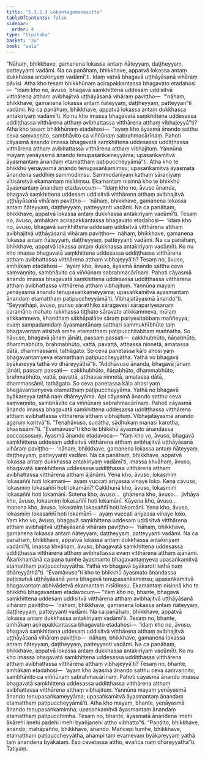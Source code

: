 ```yaml
---
title: "1.3.2.3 Lokantagamanasutta"
tableOfContents: false
sidebar:
  order: 4
type: "tipitaka"
basket: "su"
book: "sala"
---
```



<DynamicBreadcrumb />

<Division number="116" book="sala" bookNo="13" page="313">

<Paragraph number="625" book="sala">
“Nāhaṃ, bhikkhave, gamanena lokassa antaṃ ñāteyyaṃ, daṭṭheyyaṃ, patteyyanti vadāmi. Na ca panāhaṃ, bhikkhave, appatvā lokassa antaṃ dukkhassa antakiriyaṃ vadāmī”ti. Idaṃ vatvā bhagavā uṭṭhāyāsanā vihāraṃ pāvisi. Atha kho tesaṃ bhikkhūnaṃ acirapakkantassa bhagavato etadahosi—  “idaṃ kho no, āvuso, bhagavā saṃkhittena uddesaṃ uddisitvā vitthārena atthaṃ avibhajitvā uṭṭhāyāsanā vihāraṃ paviṭṭho—  ‘“nāhaṃ, bhikkhave, gamanena lokassa antaṃ ñāteyyaṃ, daṭṭheyyaṃ, patteyyan”ti vadāmi. Na ca panāhaṃ, bhikkhave, appatvā lokassa antaṃ dukkhassa antakiriyaṃ vadāmī’ti. Ko nu kho imassa bhagavatā saṃkhittena uddesassa uddiṭṭhassa vitthārena atthaṃ avibhattassa vitthārena atthaṃ vibhajeyyā”ti?
</Paragraph>

<Paragraph number="626" book="sala">
Atha kho tesaṃ bhikkhūnaṃ etadahosi—  “ayaṃ kho āyasmā ānando satthu ceva saṃvaṇṇito, sambhāvito ca viññūnaṃ sabrahmacārīnaṃ. Pahoti cāyasmā ānando imassa bhagavatā saṃkhittena uddesassa uddiṭṭhassa vitthārena atthaṃ avibhattassa vitthārena atthaṃ vibhajituṃ. Yannūna mayaṃ yenāyasmā ānando tenupasaṅkameyyāma; upasaṅkamitvā āyasmantaṃ ānandaṃ etamatthaṃ paṭipuccheyyāmā”ti.
</Paragraph>

<Paragraph number="627" book="sala">
Atha kho te bhikkhū yenāyasmā ānando tenupasaṅkamiṃsu; upasaṅkamitvā āyasmatā ānandena saddhiṃ sammodiṃsu. Sammodanīyaṃ kathaṃ sāraṇīyaṃ vītisāretvā ekamantaṃ nisīdiṃsu. Ekamantaṃ nisinnā kho te bhikkhū āyasmantaṃ ānandaṃ etadavocuṃ—
</Paragraph>

<Paragraph number="628" book="sala">
“Idaṃ kho no, āvuso ānanda, bhagavā saṃkhittena uddesaṃ uddisitvā vitthārena atthaṃ avibhajitvā uṭṭhāyāsanā vihāraṃ paviṭṭho—  ‘nāhaṃ, bhikkhave, gamanena lokassa antaṃ ñāteyyaṃ, daṭṭheyyaṃ, patteyyanti vadāmi. Na ca panāhaṃ, bhikkhave, appatvā lokassa antaṃ dukkhassa antakiriyaṃ vadāmī’ti. Tesaṃ no, āvuso, amhākaṃ acirapakkantassa bhagavato etadahosi—  ‘idaṃ kho no, āvuso, bhagavā saṃkhittena uddesaṃ uddisitvā vitthārena atthaṃ avibhajitvā uṭṭhāyāsanā vihāraṃ paviṭṭho—  nāhaṃ, bhikkhave, gamanena lokassa antaṃ ñāteyyaṃ, daṭṭheyyaṃ, patteyyanti vadāmi. Na ca panāhaṃ, bhikkhave, appatvā lokassa antaṃ dukkhassa antakiriyaṃ vadāmīti. Ko nu kho imassa bhagavatā saṃkhittena uddesassa uddiṭṭhassa vitthārena atthaṃ avibhattassa vitthārena atthaṃ vibhajeyyā’ti? Tesaṃ no, āvuso, amhākaṃ etadahosi—  ‘ayaṃ kho, āvuso, āyasmā ānando satthu ceva saṃvaṇṇito, sambhāvito ca viññūnaṃ sabrahmacārīnaṃ. Pahoti cāyasmā ānando imassa bhagavatā saṃkhittena uddesassa uddiṭṭhassa vitthārena atthaṃ avibhattassa vitthārena atthaṃ vibhajituṃ. Yannūna mayaṃ yenāyasmā ānando tenupasaṅkameyyāma; upasaṅkamitvā āyasmantaṃ ānandaṃ etamatthaṃ paṭipuccheyyāmā’ti. Vibhajatāyasmā ānando”ti.
</Paragraph>

<Paragraph number="629" book="sala">
“Seyyathāpi, āvuso, puriso sāratthiko sāragavesī sārapariyesanaṃ caramāno mahato rukkhassa tiṭṭhato sāravato atikkammeva, mūlaṃ atikkammeva, khandhaṃ sākhāpalāse sāraṃ pariyesitabbaṃ maññeyya; evaṃ sampadamidaṃ āyasmantānaṃ satthari sammukhībhūte taṃ bhagavantaṃ atisitvā amhe etamatthaṃ paṭipucchitabbaṃ maññatha. So hāvuso, bhagavā jānaṃ jānāti, passaṃ passati—  cakkhubhūto, ñāṇabhūto, dhammabhūto, brahmabhūto, vattā, pavattā, atthassa ninnetā, amatassa dātā, dhammassāmī, tathāgato. So ceva panetassa kālo ahosi yaṃ bhagavantaṃyeva etamatthaṃ paṭipuccheyyātha. Yathā vo bhagavā byākareyya tathā vo dhāreyyāthā”ti.
</Paragraph>

<Paragraph number="630" book="sala">
“Addhāvuso ānanda, bhagavā jānaṃ jānāti, passaṃ passati—  cakkhubhūto, ñāṇabhūto, dhammabhūto, brahmabhūto, vattā, pavattā, atthassa ninnetā, amatassa dātā, dhammassāmī, tathāgato. So ceva panetassa kālo ahosi yaṃ bhagavantaṃyeva etamatthaṃ paṭipuccheyyāma. Yathā no bhagavā byākareyya tathā naṃ dhāreyyāma. Api cāyasmā ānando satthu ceva saṃvaṇṇito, sambhāvito ca viññūnaṃ sabrahmacārīnaṃ. Pahoti cāyasmā ānando imassa bhagavatā saṃkhittena uddesassa uddiṭṭhassa vitthārena atthaṃ avibhattassa vitthārena atthaṃ vibhajituṃ. Vibhajatāyasmā ānando agaruṃ karitvā”ti.
</Paragraph>

<Paragraph number="631" book="sala">
“Tenahāvuso, suṇātha, sādhukaṃ manasi karotha, bhāsissāmī”ti. “Evamāvuso”ti kho te bhikkhū āyasmato ānandassa paccassosuṃ. Āyasmā ānando etadavoca—
</Paragraph>

<Paragraph number="632" book="sala">
“Yaṃ kho vo, āvuso, bhagavā saṃkhittena uddesaṃ uddisitvā vitthārena atthaṃ avibhajitvā uṭṭhāyāsanā vihāraṃ paviṭṭho—  ‘nāhaṃ, bhikkhave, gamanena lokassa antaṃ ñāteyyaṃ, daṭṭheyyaṃ, patteyyanti vadāmi. Na ca panāhaṃ, bhikkhave, appatvā lokassa antaṃ dukkhassa antakiriyaṃ vadāmī’ti, imassa khvāhaṃ, āvuso, bhagavatā saṃkhittena uddesassa uddiṭṭhassa vitthārena atthaṃ avibhattassa vitthārena atthaṃ ājānāmi. Yena kho, āvuso, lokasmiṃ lokasaññī hoti lokamānī—  ayaṃ vuccati ariyassa vinaye loko. Kena cāvuso, lokasmiṃ lokasaññī hoti lokamānī? Cakkhunā kho, āvuso, lokasmiṃ lokasaññī hoti lokamānī. Sotena kho, āvuso…  ghānena kho, āvuso…  jivhāya kho, āvuso, lokasmiṃ lokasaññī hoti lokamānī. Kāyena kho, āvuso…  manena kho, āvuso, lokasmiṃ lokasaññī hoti lokamānī. Yena kho, āvuso, lokasmiṃ lokasaññī hoti lokamānī—  ayaṃ vuccati ariyassa vinaye loko. Yaṃ kho vo, āvuso, bhagavā saṃkhittena uddesaṃ uddisitvā vitthārena atthaṃ avibhajitvā uṭṭhāyāsanā vihāraṃ paviṭṭho—  ‘nāhaṃ, bhikkhave, gamanena lokassa antaṃ ñāteyyaṃ, daṭṭheyyaṃ, patteyyanti vadāmi. Na ca panāhaṃ, bhikkhave, appatvā lokassa antaṃ dukkhassa antakiriyaṃ vadāmī’ti, imassa khvāhaṃ, āvuso, bhagavatā saṃkhittena uddesassa uddiṭṭhassa vitthārena atthaṃ avibhattassa evaṃ vitthārena atthaṃ ājānāmi. Ākaṅkhamānā ca pana tumhe āyasmanto bhagavantaṃyeva upasaṅkamitvā etamatthaṃ paṭipuccheyyātha. Yathā vo bhagavā byākaroti tathā naṃ dhāreyyāthā”ti.
</Paragraph>

<Paragraph number="633" book="sala">
“Evamāvuso”ti kho te bhikkhū āyasmato ānandassa paṭissutvā uṭṭhāyāsanā yena bhagavā tenupasaṅkamiṃsu; upasaṅkamitvā bhagavantaṃ abhivādetvā ekamantaṃ nisīdiṃsu. Ekamantaṃ nisinnā kho te bhikkhū bhagavantaṃ etadavocuṃ—
</Paragraph>

<Paragraph number="634" book="sala">
“Yaṃ kho no, bhante, bhagavā saṃkhittena uddesaṃ uddisitvā vitthārena atthaṃ avibhajitvā uṭṭhāyāsanā vihāraṃ paviṭṭho—  ‘nāhaṃ, bhikkhave, gamanena lokassa antaṃ ñāteyyaṃ, daṭṭheyyaṃ, patteyyanti vadāmi. Na ca panāhaṃ, bhikkhave, appatvā lokassa antaṃ dukkhassa antakiriyaṃ vadāmī’ti. Tesaṃ no, bhante, amhākaṃ acirapakkantassa bhagavato etadahosi—  ‘idaṃ kho no, āvuso, bhagavā saṃkhittena uddesaṃ uddisitvā vitthārena atthaṃ avibhajitvā uṭṭhāyāsanā vihāraṃ paviṭṭho—  nāhaṃ, bhikkhave, gamanena lokassa antaṃ ñāteyyaṃ, daṭṭheyyaṃ, patteyyanti vadāmi. Na ca panāhaṃ, bhikkhave, appatvā lokassa antaṃ dukkhassa antakiriyaṃ vadāmīti. Ko nu kho imassa bhagavatā saṃkhittena uddesassa uddiṭṭhassa vitthārena atthaṃ avibhattassa vitthārena atthaṃ vibhajeyyā’ti? Tesaṃ no, bhante, amhākaṃ etadahosi—  ‘ayaṃ kho āyasmā ānando satthu ceva saṃvaṇṇito, sambhāvito ca viññūnaṃ sabrahmacārīnaṃ. Pahoti cāyasmā ānando imassa bhagavatā saṃkhittena uddesassa uddiṭṭhassa vitthārena atthaṃ avibhattassa vitthārena atthaṃ vibhajituṃ. Yannūna mayaṃ yenāyasmā ānando tenupasaṅkameyyāma; upasaṅkamitvā āyasmantaṃ ānandaṃ etamatthaṃ paṭipuccheyyāmā’ti. Atha kho mayaṃ, bhante, yenāyasmā ānando tenupasaṅkamimha; upasaṅkamitvā āyasmantaṃ ānandaṃ etamatthaṃ paṭipucchimha. Tesaṃ no, bhante, āyasmatā ānandena imehi ākārehi imehi padehi imehi byañjanehi attho vibhatto”ti.
</Paragraph>

<Paragraph number="635" book="sala">
“Paṇḍito, bhikkhave, ānando; mahāpañño, bhikkhave, ānando. Mañcepi tumhe, bhikkhave, etamatthaṃ paṭipuccheyyātha, ahampi taṃ evamevaṃ byākareyyaṃ yathā taṃ ānandena byākataṃ. Eso cevetassa attho, evañca naṃ dhāreyyāthā”ti.

</Paragraph>
</Division>

<Paragraph number="636" type="center" book="sala">
Tatiyaṃ.
</Paragraph>